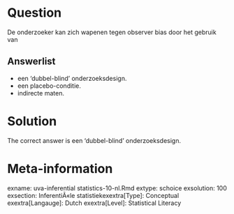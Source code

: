 Question
========

De onderzoeker kan zich wapenen tegen observer bias door het gebruik van 

Answerlist
----------
* een 'dubbel-blind' onderzoeksdesign.
* een placebo-conditie.
* indirecte maten.

Solution
========

The correct answer is  een 'dubbel-blind' onderzoeksdesign. 

Meta-information
================
exname: uva-inferential statistics-10-nl.Rmd 
extype: schoice 
exsolution: 100 
exsection: InferentiÃ«le statistiekexextra[Type]: Conceptual 
exextra[Langauge]: Dutch 
exextra[Level]: Statistical Literacy
